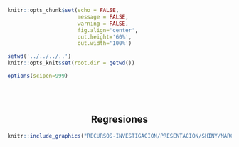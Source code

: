 <!-- Configuración CHUNKS -->

```r

knitr::opts_chunk$set(echo = FALSE,
                      message = FALSE,
                      warning = FALSE,
                      fig.align='center',
                      out.height='60%',
                      out.width='100%')

setwd('../../../..')
knitr::opts_knit$set(root.dir = getwd())

options(scipen=999)

```

<br><br>

<div style="text-align: center;">

## Regresiones

```r
knitr::include_graphics("RECURSOS-INVESTIGACION/PRESENTACION/SHINY/MARCO-TEORICO/img/regresion.webp")
```



</div>